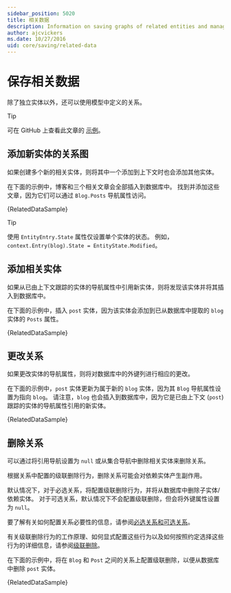 ```yaml
---
sidebar_position: 5020
title: 相关数据
description: Information on saving graphs of related entities and managing relationships in Linq Entity Framework
author: ajcvickers
ms.date: 10/27/2016
uid: core/saving/related-data
---
```




# 保存相关数据

除了独立实体以外，还可以使用模型中定义的关系。

> [!TIP]
可在 GitHub 上查看此文章的 [示例](https://github.com/dotnet/EntityFramework.Docs/tree/main/samples/core/Saving/RelatedData/)。
> 

## 添加新实体的关系图

如果创建多个新的相关实体，则将其中一个添加到上下文时也会添加其他实体。

在下面的示例中，博客和三个相关文章会全部插入到数据库中。 找到并添加这些文章，因为它们可以通过 `Blog.Posts` 导航属性访问。

<CodeSnippets title="C#" language="csharp" fragment="AddingGraphOfEntities" showLineNumbers>{RelatedDataSample}</CodeSnippets>

> [!TIP]
使用 `EntityEntry.State` 属性仅设置单个实体的状态。 例如，`context.Entry(blog).State = EntityState.Modified`。
> 

## 添加相关实体

如果从已由上下文跟踪的实体的导航属性中引用新实体，则将发现该实体并将其插入到数据库中。

在下面的示例中，插入 `post` 实体，因为该实体会添加到已从数据库中提取的 `blog` 实体的 `Posts` 属性。

<CodeSnippets title="C#" language="csharp" fragment="AddingRelatedEntity" showLineNumbers>{RelatedDataSample}</CodeSnippets>

## 更改关系

如果更改实体的导航属性，则将对数据库中的外键列进行相应的更改。

在下面的示例中，`post` 实体更新为属于新的 `blog` 实体，因为其 `Blog` 导航属性设置为指向 `blog`。 请注意，`blog` 也会插入到数据库中，因为它是已由上下文 (`post`) 跟踪的实体的导航属性引用的新实体。

<CodeSnippets title="C#" language="csharp" fragment="ChangingRelationships" showLineNumbers>{RelatedDataSample}</CodeSnippets>

## 删除关系


可以通过将引用导航设置为 `null` 或从集合导航中删除相关实体来删除关系。

根据关系中配置的级联删除行为，删除关系可能会对依赖实体产生副作用。

默认情况下，对于必选关系，将配置级联删除行为，并将从数据库中删除子实体/依赖实体。 对于可选关系，默认情况下不会配置级联删除，但会将外键属性设置为 `null`。

要了解有关如何配置关系必要性的信息，请参阅[必选关系和可选关系]((zh-cn/docs/modeling/relationships#required-and-optional-relationships))。

有关级联删除行为的工作原理、如何显式配置这些行为以及如何按照约定选择这些行为的详细信息，请参阅[级联删除]((zh-cn/docs/saving/cascade-delete))。

在下面的示例中，将在 `Blog` 和 `Post` 之间的关系上配置级联删除，以便从数据库中删除 `post` 实体。

<CodeSnippets title="C#" language="csharp" fragment="RemovingRelationships" showLineNumbers>{RelatedDataSample}</CodeSnippets>

